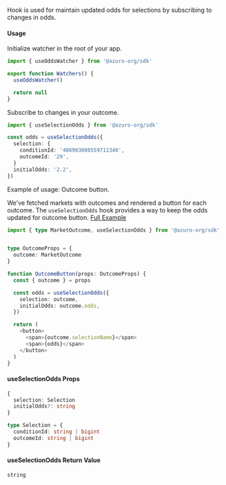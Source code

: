 
Hook is used for maintain updated odds for selections by subscribing to changes in odds.

#### Usage

Initialize watcher in the root of your app.

```ts
import { useOddsWatcher } from '@azuro-org/sdk'

export function Watchers() {
  useOddsWatcher()

  return null
}
```

Subscribe to changes in your outcome.

```ts
import { useSelectionOdds } from '@azuro-org/sdk'

const odds = useSelectionOdds({
  selection: {
    conditionId: '486903008559711340',
    outcomeId: '29',
  }
  initialOdds: '2.2',
})
```

<Callout type="info">
Example of usage: Outcome button.<br/>

We've fetched markets with outcomes and rendered a button for each outcome. The `useSelectionOdds` hook provides a way to keep the odds updated for outcome button. [Full Example](https://github.com/Azuro-protocol/sdk/blob/main/examples/nextjs/src/components/OutcomeButton.tsx)

```ts
import { type MarketOutcome, useSelectionOdds } from '@azuro-org/sdk'


type OutcomeProps = {
  outcome: MarketOutcome
}

function OutcomeButton(props: OutcomeProps) {
  const { outcome } = props

  const odds = useSelectionOdds({
    selection: outcome,
    initialOdds: outcome.odds,
  })

  return (
    <button>
      <span>{outcome.selectionName}</span>
      <span>{odds}</span>
    </button>
  )
}
```
</Callout>

#### useSelectionOdds Props

```ts
{
  selection: Selection
  initialOdds?: string
}
```

```ts
type Selection = {
  conditionId: string | bigint
  outcomeId: string | bigint
}
```

#### useSelectionOdds Return Value

`string`
